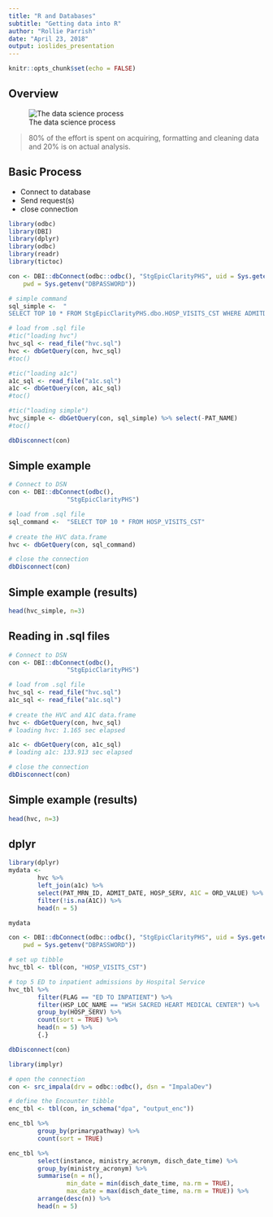 ```yaml
---
title: "R and Databases"
subtitle: "Getting data into R"
author: "Rollie Parrish"
date: "April 23, 2018"
output: ioslides_presentation
---
```


```r
knitr::opts_chunk$set(echo = FALSE)
```



## Overview


![The data science process](data-science.png)

> 80% of the effort is spent on acquiring, formatting and cleaning data 
> and 20% is on actual analysis.
 

## Basic Process

- Connect to database
- Send request(s)
- close connection

```r
library(odbc)
library(DBI)
library(dplyr)
library(odbc)
library(readr)
library(tictoc)

con <- DBI::dbConnect(odbc::odbc(), "StgEpicClarityPHS", uid = Sys.getenv("DBUSERNAME"), 
    pwd = Sys.getenv("DBPASSWORD"))

# simple command
sql_simple <-  "
SELECT TOP 10 * FROM StgEpicClarityPHS.dbo.HOSP_VISITS_CST WHERE ADMITDATE IS NOT NULL"

# load from .sql file        
#tic("loading hvc")
hvc_sql <- read_file("hvc.sql")
hvc <- dbGetQuery(con, hvc_sql) 
#toc()

#tic("loading a1c")
a1c_sql <- read_file("a1c.sql")
a1c <- dbGetQuery(con, a1c_sql) 
#toc()

#tic("loading simple")
hvc_simple <- dbGetQuery(con, sql_simple) %>% select(-PAT_NAME)
#toc()

dbDisconnect(con)
```

## Simple example
```r
# Connect to DSN
con <- DBI::dbConnect(odbc(), 
                "StgEpicClarityPHS")

# load from .sql file        
sql_command <-  "SELECT TOP 10 * FROM HOSP_VISITS_CST"
       
# create the HVC data.frame 
hvc <- dbGetQuery(con, sql_command)

# close the connection
dbDisconnect(con)


```

## Simple example (results)
```r
head(hvc_simple, n=3)

```


## Reading in .sql files

```r
# Connect to DSN
con <- DBI::dbConnect(odbc(), 
                "StgEpicClarityPHS")

# load from .sql file        
hvc_sql <- read_file("hvc.sql")
a1c_sql <- read_file("a1c.sql")
       
# create the HVC and A1C data.frame 
hvc <- dbGetQuery(con, hvc_sql)
# loading hvc: 1.165 sec elapsed

a1c <- dbGetQuery(con, a1c_sql) 
# loading a1c: 133.913 sec elapsed

# close the connection
dbDisconnect(con)

```


## Simple example (results)
```r
head(hvc, n=3)

```


## dplyr


```r
library(dplyr)
mydata <- 
        hvc %>%
        left_join(a1c) %>%
        select(PAT_MRN_ID, ADMIT_DATE, HOSP_SERV, A1C = ORD_VALUE) %>%
        filter(!is.na(A1C)) %>%
        head(n = 5)

mydata

```






```r
con <- DBI::dbConnect(odbc::odbc(), "StgEpicClarityPHS", uid = Sys.getenv("DBUSERNAME"), 
    pwd = Sys.getenv("DBPASSWORD"))

# set up tibble
hvc_tbl <- tbl(con, "HOSP_VISITS_CST")

# top 5 ED to inpatient admissions by Hospital Service
hvc_tbl %>%
        filter(FLAG == "ED TO INPATIENT") %>%
        filter(HSP_LOC_NAME == "WSH SACRED HEART MEDICAL CENTER") %>%
        group_by(HOSP_SERV) %>%
        count(sort = TRUE) %>%
        head(n = 5) %>%
        {.}

dbDisconnect(con)

```





```r
library(implyr)

# open the connection 
con <- src_impala(drv = odbc::odbc(), dsn = "ImpalaDev")

# define the Encounter tibble
enc_tbl <- tbl(con, in_schema("dpa", "output_enc"))

enc_tbl %>%
        group_by(primarypathway) %>%
        count(sort = TRUE) 

enc_tbl %>%
        select(instance, ministry_acronym, disch_date_time) %>%
        group_by(ministry_acronym) %>%
        summarise(n = n(), 
                min_date = min(disch_date_time, na.rm = TRUE), 
                max_date = max(disch_date_time, na.rm = TRUE)) %>%
        arrange(desc(n)) %>%
        head(n = 5) 


```



